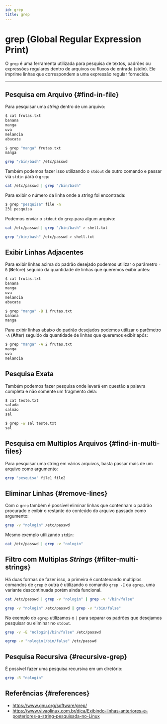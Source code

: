 ```yaml
---
id: grep
title: grep
---
```


# grep (**G**lobal **R**egular **E**xpression **P**rint)

O `grep` é uma ferramenta utilizada para pesquisa de textos, padrões ou
expressões regulares dentro de arquivos ou fluxos de entrada (stdin). Ele
imprime linhas que correspondem a uma expressão regular fornecida.

---

## Pesquisa em Arquivo {#find-in-file}

Para pesquisar uma *string* dentro de um arquivo:

```bash
$ cat frutas.txt
banana
manga
uva
melancia
abacate

$ grep "manga" frutas.txt
manga
```

```bash
grep "/bin/bash" /etc/passwd
```

Também podemos fazer isso utilizando o `stdout` de outro comando e passar via 
`stdin` para o `grep`:

```bash
cat /etc/passwd | grep "/bin/bash"
```

Para exibir o número da linha onde a *string* foi encontrada:

```bash
$ grep "pesquisa" file -n
231 pesquisa
```

Podemos enviar o `stdout` do `grep` para algum arquivo:

```bash
cat /etc/passwd | grep "/bin/bash" > shell.txt
```

```bash
grep "/bin/bash" /etc/passwd > shell.txt
```

## Exibir Linhas Adjacentes

Para exibir linhas acima do padrão desejado podemos utilizar o parâmetro `-B`
(**B**efore) seguido da quantidade de linhas que queremos exibir antes:

```bash
$ cat frutas.txt
banana
manga
uva
melancia
abacate

$ grep "manga" -B 1 frutas.txt
banana
manga
```

Para exibir linhas abaixo do padrão desejados podemos utilizar o parêmetro `-A`
(**A**fter) seguido da quantidade de linhas que queremos exibir após:

```bash
$ grep "manga" -A 2 frutas.txt
manga
uva
melancia
```

## Pesquisa Exata

Também podemos fazer pesquisa onde levará em questão a palavra completa e não
somente um fragmento dela:

```bash
$ cat teste.txt
salada
salmão
sal

$ grep -w sal teste.txt
sal
```

## Pesquisa em Multiplos Arquivos {#find-in-multi-files}

Para pesquisar uma string em vários arquivos, basta passar mais de um arquivo
como argumento:

```bash
grep "pesquisa" file1 file2
```

## Eliminar Linhas {#remove-lines}

Com o `grep` também é possível eliminar linhas que contenham o padrão procurado
e exibir o restante do conteúdo do arquivo passado como argumento:

```bash
grep -v "nologin" /etc/passwd
```

Mesmo exemplo utilizando `stdin`:

```bash
cat /etc/passwd | grep -v "nologin"
```

## Filtro com Multiplas *Strings* {#filter-multi-strings}

Há duas formas de fazer isso, a primeira é contatenando multiplos comandos de
`grep` e outra é utilizando o comando `grep -E` ou `egrep`, uma variante
descontinuada porém ainda funcional.

```bash
cat /etc/passwd | grep -v "nologin" | grep -v "/bin/false"
```

```bash
grep -v "nologin" /etc/passwd | grep -v "/bin/false"
```

No exemplo do `egrep` utilizamos o `|` para separar os padrões que desejamos
pesquisar ou eliminar no `stdout`.

```bash
grep -v -E "nologin|/bin/false" /etc/passwd
```

```bash
egrep -v "nologin|/bin/false" /etc/passwd
```

## Pesquisa Recursiva {#recursive-grep}

É possível fazer uma pesquisa recursiva em um diretório:

```bash
grep -R "nologin"
```

## Referências {#references}

- <https://www.gnu.org/software/grep/>
- <https://www.vivaolinux.com.br/dica/Exibindo-linhas-anteriores-e-posteriores-a-string-pesquisada-no-Linux>
